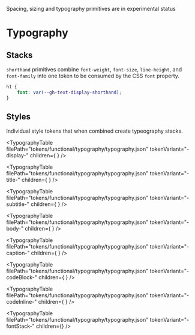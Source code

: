 
<Note variant="warning">Spacing, sizing and typography primitives are in experimental status</Note>

# Typography

## Stacks

`shorthand` primitives combine `font-weight`, `font-size`, `line-height`, and `font-family` into one token to be consumed by the CSS `font` property.

```CSS
h1 {
    font: var(--gh-text-display-shorthand);
}
```

<TypographyShorthandTable filePath="tokens/functional/typography/typography.json" />

## Styles

Individual style tokens that when combined create typeography stacks.

<TypographyTable
  filePath="tokens/functional/typography/typography.json"
  tokenVariant="-display-"
  children={
    <TypographyBlock
      variant="display"
      fontSize="var(--gh-text-display-size)"
      fontWeight="var(--gh-text-display-weight)"
      lineHeight="var(--gh-text-display-lineHeight)"
      children="Display text"
    />
  }
/>

<TypographyTable
  filePath="tokens/functional/typography/typography.json"
  tokenVariant="-title-"
  children={
    <Fragment>
      <TypographyBlock
        variant="title"
        fontSize="var(--gh-text-title-size-medium)"
        fontWeight="var(--gh-text-title-weight)"
        lineHeight="var(--gh-text-title-lineHeight-medium)"
        children="Medium title text"
      />
      <TypographyBlock
        variant="title"
        fontSize="var(--gh-text-title-size-large)"
        fontWeight="var(--gh-text-title-weight)"
        lineHeight="var(--gh-text-title-lineHeight-large)"
        children="Large title text"
      />
    </Fragment>
  }
/>

<TypographyTable
  filePath="tokens/functional/typography/typography.json"
  tokenVariant="-subtitle-"
  children={
    <TypographyBlock
      variant="subtitle"
      fontSize="var(--gh-text-subtitle-size)"
      fontWeight="var(--gh-text-subtitle-weight)"
      lineHeight="var(--gh-text-subtitle-lineHeight)"
      children="Subtitle text"
    />
  }
/>

<TypographyTable
  filePath="tokens/functional/typography/typography.json"
  tokenVariant="-body-"
  children={
    <Fragment>
      <TypographyBlock
        variant="body"
        fontSize="var(--gh-text-body-size-small)"
        fontWeight="var(--gh-text-body-weight)"
        lineHeight="var(--gh-text-body-lineHeight-small)"
        children="Small body text"
      />
      <TypographyBlock
        variant="body"
        fontSize="var(--gh-text-body-size-medium)"
        fontWeight="var(--gh-text-body-weight)"
        lineHeight="var(--gh-text-body-lineHeight-medium)"
        children="Medium body text"
      />
      <TypographyBlock
        variant="body"
        fontSize="var(--gh-text-body-size-large)"
        fontWeight="var(--gh-text-body-weight)"
        lineHeight="var(--gh-text-body-lineHeight-large)"
        children="Large body text"
      />
    </Fragment>
  }
/>

<TypographyTable
  filePath="tokens/functional/typography/typography.json"
  tokenVariant="-caption-"
  children={
    <TypographyBlock
      variant="caption"
      fontSize="var(--gh-text-caption-size)"
      fontWeight="var(--gh-text-caption-weight)"
      lineHeight="var(--gh-text-caption-lineHeight)"
      children="Caption text"
    />
  }
/>

<TypographyTable
  filePath="tokens/functional/typography/typography.json"
  tokenVariant="-codeBlock-"
  children={
    <TypographyBlock
      variant="codeBlock"
      fontSize="var(--gh-text-codeBlock-size)"
      fontWeight="var(--gh-text-codeBlock-weight)"
      lineHeight="var(--gh-text-codeBlock-lineHeight)"
      children="Code block"
    />
  }
/>

<TypographyTable
  filePath="tokens/functional/typography/typography.json"
  tokenVariant="-codeInline-"
  children={
    <TypographyBlock
      variant="codeInline"
      fontSize="var(--gh-text-codeInline-size)"
      fontWeight="var(--gh-text-codeInline-weight)"
      lineHeight="var(--gh-text-codeInline-lineHeight)"
      children="Inline code block"
    />
  }
/>

<TypographyTable
  filePath="tokens/functional/typography/typography.json"
  tokenVariant="-fontStack-"
  children={<TypographyBlock variant="fontStack" fontFamily="var(--gh-fontStack-body)" children="Body font family" />}
/>
